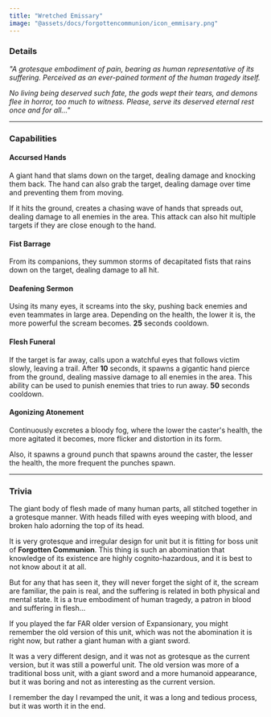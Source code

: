 ```yaml
---
title: "Wretched Emissary"
image: "@assets/docs/forgottencommunion/icon_emmisary.png"
---
```


### Details

*"A grotesque embodiment of pain, bearing as human representative of its suffering. Perceived as an ever-pained torment of the human tragedy itself.*

*No living being deserved such fate, the gods wept their tears, and demons flee in horror, too much to witness. Please, serve its deserved eternal rest once and for all..."*

---

### Capabilities

<Tabs client:load>

<Tab name="Main Attack">

#### Accursed Hands

A giant hand that slams down on the target, dealing damage and knocking them back. The hand can also grab the target, dealing damage over time and preventing them from moving.

If it hits the ground, creates a chasing wave of hands that spreads out, dealing damage to all enemies in the area. This attack can also hit multiple targets if they are close enough to the hand.

#### Fist Barrage

From its companions, they summon storms of decapitated fists that rains down on the target, dealing damage to all hit.

</Tab>

<Tab name="Ability">

#### Deafening Sermon

Using its many eyes, it screams into the sky, pushing back enemies and even teammates in large area. Depending on the health, the lower it is, the more powerful the scream becomes. **25** seconds cooldown.

#### Flesh Funeral

If the target is far away, calls upon a watchful eyes that follows victim slowly, leaving a trail. After **10** seconds, it spawns a gigantic hand pierce from the ground, dealing massive damage to all enemies in the area. This ability can be used to punish enemies that tries to run away. **50** seconds cooldown.

</Tab>

<Tab name="Passive">

#### Agonizing Atonement

Continuously excretes a bloody fog, where the lower the caster's health, the more agitated it becomes, more flicker and distortion in its form.

Also, it spawns a ground punch that spawns around the caster, the lesser the health, the more frequent the punches spawn.

</Tab>

</Tabs>

---

### Trivia

<Accordion client:load title="What is it truly?">

The giant body of flesh made of many human parts, all stitched together in a grotesque manner. With heads filled with eyes weeping with blood, and broken halo adorning the top of its head.

It is very grotesque and irregular design for unit but it is fitting for boss unit of **Forgotten Communion**. This thing is such an abomination that knowledge of its existence are highly cognito-hazardous, and it is best to not know about it at all.

But for any that has seen it, they will never forget the sight of it, the scream are familiar, the pain is real, and the suffering is related in both physical and mental state. It is a true embodiment of human tragedy, a patron in blood and suffering in flesh...

</Accordion>

<Accordion client:load title="Changed versions?">

If you played the far FAR older version of Expansionary, you might remember the old version of this unit, which was not the abomination it is right now, but rather a giant human with a giant sword.

It was a very different design, and it was not as grotesque as the current version, but it was still a powerful unit. The old version was more of a traditional boss unit, with a giant sword and a more humanoid appearance, but it was boring and not as interesting as the current version.

I remember the day I revamped the unit, it was a long and tedious process, but it was worth it in the end.

</Accordion>
